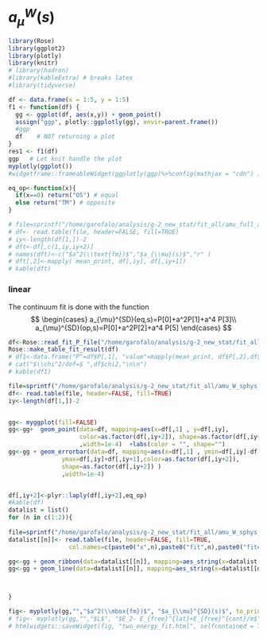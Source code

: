 # $a_{\mu}^W(s)$ {#amu_s_continuum_W}


```r
library(Rose)
library(ggplot2)
library(plotly)
library(knitr)
# library(hadron)
#library(kableExtra) # breaks latex
#library(tidyverse)

df <- data.frame(x = 1:5, y = 1:5)
f1 <- function(df) {
  gg <- ggplot(df, aes(x,y)) + geom_point()
  assign("ggp", plotly::ggplotly(gg), envir=parent.frame())
  #ggp
  df    # NOT returning a plot
}
res1 <- f1(df)
ggp   # Let knit handle the plot
myplotly(ggplot())
#widgetframe::frameableWidget(ggplotly(ggp)%>%config(mathjax = "cdn") )
```



```r
eq_op<-function(x){
  if(x==0) return("OS") # equal
  else return("TM") # opposite
}

# file=sprintf("/home/garofalo/analysis/g-2_new_stat/fit_all/amu_full_a2_MK_cov_fit_data.txt")
# df<- read.table(file, header=FALSE, fill=TRUE)
# iy<-length(df[1,])-2
# dft<-df[,c(1,iy,iy+2)]
# names(dft)<-c("$a^2(\\text{fm})$","$a_{\\mu}(s)$","r" )
# dft[,2]<-mapply( mean_print, df[,iy], df[,iy+1])
# kable(dft)
```


### linear

The continuum fit is done with the function
$$
\begin{cases}
a_{\mu}^{SD}(eq,s)=P[0]+a^2P[1]+a^4 P[3]\\
a_{\mu}^{SD}(op,s)=P[0]+a^2P[2]+a^4 P[5]
\end{cases}
$$


```r
df<-Rose::read_fit_P_file("/home/garofalo/analysis/g-2_new_stat/fit_all/amu_W_sphys_MK_poly__w1_a4OS_a4TM_cov_fit_P.dat")
Rose::make_table_fit_result(df)
# df1<-data.frame("P"=df$P[,1], "value"=mapply(mean_print, df$P[,2],df$P[,3] ) )
# cat("$\\chi^2/dof=$ ",df$chi2,"\n\n")
# kable(df1)
```


```r
file=sprintf("/home/garofalo/analysis/g-2_new_stat/fit_all/amu_W_sphys_MK_poly__w1_a4OS_a4TM_cov_fit_data.txt")
df<- read.table(file, header=FALSE, fill=TRUE)
iy<-length(df[1,])-2


gg<- myggplot(fill=FALSE)
gg<-gg+  geom_point(data=df, mapping=aes(x=df[,1] , y=df[,iy],
                    color=as.factor(df[,iy+2]), shape=as.factor(df[,iy+2])) 
                    ,width=1e-4)  +labs(color = "", shape="")
gg<-gg + geom_errorbar(data=df, mapping=aes(x=df[,1] , ymin=df[,iy]-df[,iy+1],
               ymax=df[,iy]+df[,iy+1],color=as.factor(df[,iy+2]),
               shape=as.factor(df[,iy+2]) ) 
               ,width=1e-4)


df[,iy+2]<-plyr::laply(df[,iy+2],eq_op)
#kable(df)
datalist = list()
for (n in c(1:2)){
  
file=sprintf("/home/garofalo/analysis/g-2_new_stat/fit_all/amu_W_sphys_MK_poly__w1_a4OS_a4TM_cov_fit_out_n%d_afm.txt",n-1)
datalist[[n]]<- read.table(file, header=FALSE, fill=TRUE,   
                 col.names=c(paste0("x",n),paste0("fit",n),paste0("fiterr",n)))

gg<-gg + geom_ribbon(data=datalist[[n]], mapping=aes_string(x=datalist[[n]][,1] , ymin=datalist[[n]][,2]-datalist[[n]][,3], ymax=datalist[[n]][,2]+datalist[[n]][,3]),alpha=0.5, fill="red")
gg<-gg + geom_line(data=datalist[[n]], mapping=aes_string(x=datalist[[n]][,1] , y=datalist[[n]][,2]  ),color="red" )



}

fig<- myplotly(gg,"","$a^2(\\mbox{fm})$", "$a_{\\mu}^{SD}(s)$", to_print = TRUE)
# fig<- myplotly(gg,"","$L$", "$E_2- E_{free}^{lat}+E_{free}^{cont}/m$", output = "HTML" ,to_print = FALSE)
# htmlwidgets::saveWidget(fig, "two_energy_fit.html", selfcontained = T)


```